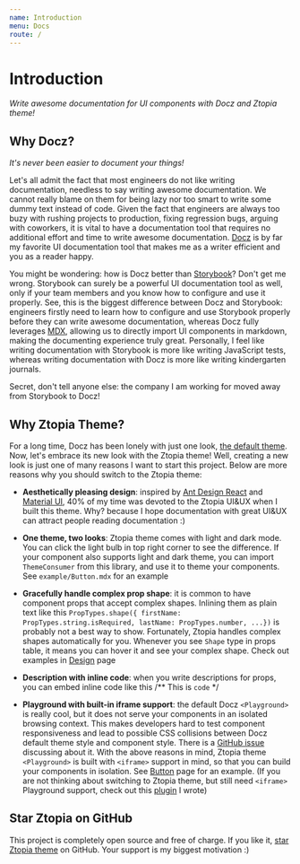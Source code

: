 ```yaml
---
name: Introduction
menu: Docs
route: /
---
```


# Introduction

_Write awesome documentation for UI components with Docz and Ztopia theme!_

## Why Docz?

_It's never been easier to document your things!_

Let's all admit the fact that most engineers do not like writing documentation,
needless to say writing awesome documentation. We cannot really blame on them
for being lazy nor too smart to write some dummy text instead of code.
Given the fact that engineers are always too buzy with rushing projects to production,
fixing regression bugs, arguing with coworkers, it is vital to have a documentation
tool that requires no additional effort and time to write awesome documentation.
[Docz](https://www.docz.site/) is by far my favorite UI documentation tool that
makes me as a writer efficient and you as a reader happy.

You might be wondering: how is Docz better than [Storybook](https://storybook.js.org/)?
Don't get me wrong. Storybook can surely be a powerful UI documentation tool as well,
only if your team members and you know how to configure and use it properly.
See, this is the biggest difference between Docz and Storybook:
engineers firstly need to learn how to configure and use Storybook properly
before they can write awesome documentation, whereas Docz fully leverages [MDX](https://mdxjs.com/),
allowing us to directly import UI components in markdown, making the documenting experience truly great.
Personally, I feel like writing documentation with Storybook is more like writing JavaScript tests,
whereas writing documentation with Docz is more like writing kindergarten journals.

Secret, don't tell anyone else: the company I am working for moved away from
Storybook to Docz!

## Why Ztopia Theme?

For a long time, Docz has been lonely with just one look,
[the default theme](https://github.com/pedronauck/docz/tree/master/core/docz-theme-default).
Now, let's embrace its new look with the Ztopia theme! Well, creating a new look
is just one of many reasons I want to start this project. Below are more reasons
why you should switch to the Ztopia theme:

- **Aesthetically pleasing design**: inspired by
  [Ant Design React](https://ant.design/docs/react/introduce) and
  [Material UI](https://material-ui.com/), 40% of my time was devoted to the Ztopia UI&UX
  when I built this theme. Why? because I hope documentation with great UI&UX
  can attract people reading documentation :)

- **One theme, two looks**: Ztopia theme comes with light and dark mode. You can click
  the light bulb in top right corner to see the difference. If your component also
  supports light and dark theme, you can import `ThemeConsumer` from this library,
  and use it to theme your components. See `example/Button.mdx` for an example

- **Gracefully handle complex prop shape**: it is common to have component props
  that accept complex shapes. Inlining them as plain text like this
  `PropTypes.shape({ firstName: PropTypes.string.isRequired, lastName: PropTypes.number, ...})`
  is probably not a best way to show. Fortunately, Ztopia handles complex shapes automatically for you.
  Whenever you see `Shape` type in props table, it means you can hover it
  and see your complex shape. Check out examples in [Design](/docs/design) page

- **Description with inline code**: when you write descriptions for props,
  you can embed inline code like this /\*\* This is `code` \*/

- **Playground with built-in iframe support**: the default Docz `<Playground>` is really cool,
  but it does not serve your components in an isolated browsing context.
  This makes developers hard to test component responsiveness and lead to
  possible CSS collisions between Docz default theme style and component style.
  There is a [GitHub issue](https://github.com/pedronauck/docz/issues/789) discussing about it.
  With the above reasons in mind, Ztopia theme `<Playground>` is built with `<iframe>` support in mind,
  so that you can build your components in isolation. See [Button](/components/button) page for an example.
  (If you are not thinking about switching to Ztopia theme, but still need `<iframe>` Playground support,
  check out this [plugin](https://github.com/zicodeng/docz-iframe-playground) I wrote)

## Star Ztopia on GitHub

This project is completely open source and free of charge. If you like it,
[star Ztopia theme](https://github.com/zicodeng/docz-theme-ztopia) on GitHub. Your support is my biggest motivation :)
